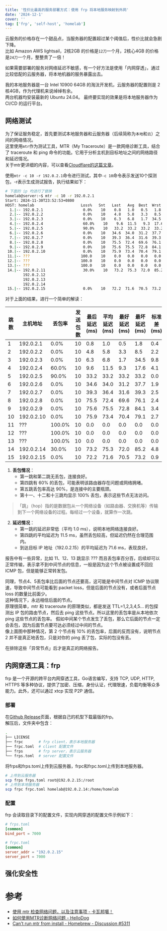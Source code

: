 ```yaml
---
title: '性价比最高的服务部署方式：使用 frp 将本地服务映射到外网'
date: '2024-12-1'
cover: ''
tag: ['frp', 'self-host', 'homelab']
---
```


云服务的价格存在一个甜品点，当服务器的配置超过某个阈值后，性价比就会急剧下降。  
比如 Amazon AWS lightsail，2核2GB 的价格是`12刀`一个月，2核心4GB 的价格是`24刀`一个月，整整贵了一倍！  

如果需要部署的服务对网络延迟不敏感，有一个好方法是使用「内网穿透」，通过比较低配的云服务器，将本地机器的服务暴露出去。  

我的本地服务器是一台 Intel 10900 64GB 的淘汰开发机，云服务器的配置则是 2核4GB，作为代理机来说绰绰有余。  
两台机器均安装最新的 Ubuntu 24.04。
最终要实现的效果是将本地服务器作为 CI/CD 的运行平台。  

## 网络测试
为了保证服务稳定，首先要测试本地服务器和云服务器（后续简称为`本地`和`云`）之间的网络情况。  
这里使用`mtr`作为测试工具，MTR（My Traceroute）是一款网络诊断工具，结合了 traceroute 和 ping 命令的功能。它用于分析主机到目标地址之间的网络路径和延迟情况。  
关于mtr更详细的内容，可以查看[Cloudflare的这篇文章](https://www.cloudflare.com/learning/network-layer/what-is-mtr/)。  

使用`mtr -c 10 -r 192.0.2.1`命令进行测试，其中`-c 10`命令表示发送10个探测包，-r表示生成测试报告，执行结果如下：
```bash
# 下面的 ip 均进行了替换
homelab@server:~$ mtr -c 10 -r 192.0.2.1
Start: 2024-11-30T23:52:53+0800
HOST: homelab                     Loss%   Snt   Last   Avg  Best  Wrst StDev
  1.|-- 192.0.2.1                  0.0%    10    0.8   1.0   0.5   1.8   0.4
  2.|-- 192.0.2.2                  0.0%    10    4.8   5.8   3.3   8.5   2.2
  3.|-- 192.0.2.3                  0.0%    10    6.3   6.8   1.7  34.5   9.8
  4.|-- 192.0.2.4                  60.0%    10    9.6  11.5   9.3  17.6   4.1
  5.|-- 192.0.2.5                  90.0%    10   33.2  33.2  33.2  33.2   0.0
  6.|-- 192.0.2.6                  0.0%    10   34.6  34.0  31.2  37.7   1.9
  7.|-- 192.0.2.7                  0.0%    10   39.3  36.4  31.6  39.3   2.5
  8.|-- 192.0.2.8                  0.0%    10   75.5  72.4  69.6  76.1   2.4
  9.|-- 192.0.2.9                  0.0%    10   75.6  75.5  72.8  84.1   3.4
 10.|-- 192.0.2.10                 0.0%    10   75.9  73.4  70.4  79.1   2.7
 11.|-- ???                       100.0    10    0.0   0.0   0.0   0.0   0.0
 12.|-- ???                       100.0    10    0.0   0.0   0.0   0.0   0.0
 13.|-- ???                       100.0    10    0.0   0.0   0.0   0.0   0.0
 14.|-- 192.0.2.11                 30.0%    10   73.2  75.3  72.0  85.2   4.8
        192.0.2.12                     
        192.0.2.13                     
        192.0.2.14                     
 15.|-- 192.0.2.15                 0.0%    10   72.2  71.6  70.5  73.2   0.9
```

对于上面的结果，进行一个简单的解读：

| 跳数 | 主机地址              | 丢包率 | 发送包数 | 最后延迟 (ms) | 平均延迟 (ms) | 最好延迟 (ms) | 最坏延迟 (ms) | 标准差 (ms) |
|------|---------------------|--------|----------|---------------|----------------|----------------|----------------|-------------|
| 1    | 192.0.2.1           | 0.0%   | 10       | 0.8           | 1.0            | 0.5            | 1.8            | 0.4         |
| 2    | 192.0.2.2           | 0.0%   | 10       | 4.8           | 5.8            | 3.3            | 8.5            | 2.2         |
| 3    | 192.0.2.3           | 0.0%   | 10       | 6.3           | 6.8            | 1.7            | 34.5           | 9.8         |
| 4    | 192.0.2.4           | 60.0%   | 10       | 9.6           | 11.5           | 9.3            | 17.6           | 4.1         |
| 5    | 192.0.2.5           | 90.0%   | 10       | 33.2          | 33.2           | 33.2           | 33.2           | 0.0         |
| 6    | 192.0.2.6           | 0.0%   | 10       | 34.6          | 34.0           | 31.2           | 37.7           | 1.9         |
| 7    | 192.0.2.7           | 0.0%   | 10       | 39.3          | 36.4           | 31.6           | 39.3           | 2.5         |
| 8    | 192.0.2.8           | 0.0%   | 10       | 75.5          | 72.4           | 69.6           | 76.1           | 2.4         |
| 9    | 192.0.2.9           | 0.0%   | 10       | 75.6          | 75.5           | 72.8           | 84.1           | 3.4         |
| 10   | 192.0.2.10          | 0.0%   | 10       | 75.9          | 73.4           | 70.4           | 79.1           | 2.7         |
| 11   | ???                 | 100.0% | 10       | 0.0           | 0.0            | 0.0            | 0.0            | 0.0         |
| 12   | ???                 | 100.0% | 10       | 0.0           | 0.0            | 0.0            | 0.0            | 0.0         |
| 13   | ???                 | 100.0% | 10       | 0.0           | 0.0            | 0.0            | 0.0            | 0.0         |
| 14   | 192.0.2.14          | 30.0%   | 10       | 73.2          | 75.3           | 72.0           | 85.2           | 4.8         |
| 15   | 192.0.2.15          | 0.0%   | 10       | 72.2          | 71.6           | 70.5           | 73.2           | 0.9         |

1. **丢包情况**：
   - 第一跳和第二跳无丢包，连接良好。
   - 第四跳有 60% 的丢包，可能表明该路由器存在问题或网络拥堵。
   - 第五跳丢包率高达 90%，是连接中的主要瓶颈。
   - 第十一、十二和十三跳均显示 100% 丢包，表示这些节点无法访问。

> 「跳」（hop）指的是数据包从一个网络设备（如路由器、交换机等）传输到下一个网络设备的过程。每经过一个设备，就算作一次跳。

2. **延迟情况**：
   - 第一跳的延迟非常低（平均 1.0 ms），说明本地网络连接良好。
   - 第四跳的平均延迟为 11.5 ms，虽然丢包较高，但延迟仍然在合理范围内。
   - 到达目标 IP 地址（192.0.2.15）的平均延迟为 71.6 ms，表现良好。

报告中有一些异常，比如 11、12、13 跳显示 ??? 而且丢包率百分百，后续却可以正常传输，表示拿不到中间节点的信息，一般是因为这个节点被设置成不回应 ICMP 包，但是能够正常转发包。   

同理，节点4、5丢包率比后面的节点还要高，这可能是中间节点对 ICMP 协议限速，导致中间节点可能看到 packet loss，但是后面的节点没有，或者后面节点 loss 的数量比前面少。  
这种情况下，永远相信后面的节点。  
原理很简单，mtr 和 traceroute 的原理类似，都是发送 TTL=1,2,3,4,5… 的包探测出 IP 包的路由节点，然后去 ping 这些节点。所以这里的丢包率是从本地依次 ping 这些节点的丢包率。
假如中间某个节点发生了丢包，那么它后面的节点一定会丢包，因为后面节点要可达必须经过中间的节点。  
像上面图中那种情况，第 2 个节点有 10% 的丢包率，后面的反而没有，说明节点 2 并不是真正地丢包，只是对你的 ping 丢了包，实际的包没有丢。

在排除这些「异常节点」后才是真正的网络报告。

## 内网穿透工具：frp
frp 是一个开源的跨平台内网穿透工具，Go语言编写，支持 TCP, UDP, HTTP, HTTPS 等多种协议，提供了加密、压缩，身份认证，代理限速，负载均衡等众多能力。此外，还可以通过 xtcp 实现 P2P 通信。  

### 部署
在[Github Release](https://github.com/fatedier/frp/releases)页面，根据自己的机型下载最版的frp。  
解压后，文件夹中包含：  
```bash
.
├── LICENSE
├── frpc       # frp client，表示本地服务器
├── frpc.toml  # client 配置文件
├── frps       # frp server，表示云服务器
└── frps.toml  # server 配置文件
```
将frps和frps.toml上传到云服务器，frpc和frpc.toml上传到本地服务器。  

```bash
# 上传到云服务器
scp frps frps.toml root@192.0.2.15:/root
# 上传到本地服务器
scp frpc frpc.toml homelab@192.0.2.14:/home/homelab
```

### 配置
frp 会读取目录下的配置文件，实现内网穿透的配置文件示例如下：
```toml
# frps.toml
[common]
bind_port = 7000

# frpc.toml
[common]
server_addr = "192.0.2.15"
server_port = 7000
```

## 强化安全性

# 参考
- [使用 mtr 检查网络问题，以及注意事项 - 卡瓦邦噶！](https://www.kawabangga.com/posts/4275)
- [如何使用MTR诊断网络问题 - HelloDog](https://wsgzao.github.io/post/mtr/)
- [Can't run mtr from install - Homebrew - Discussion #5311](https://github.com/orgs/Homebrew/discussions/5311)

